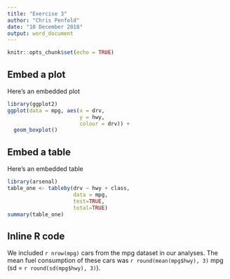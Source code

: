 ```yaml
---
title: "Exercise 3"
author: "Chris Penfold"
date: "10 December 2018"
output: word_document
---
```


```r
knitr::opts_chunk$set(echo = TRUE)
```

## Embed a plot

Here's an embedded plot

```r
library(ggplot2)
ggplot(data = mpg, aes(x = drv, 
                       y = hwy, 
                       colour = drv)) + 
  geom_boxplot()

```


## Embed a table

Here's an embedded table

```r
library(arsenal)
table_one <- tableby(drv ~ hwy + class, 
                     data = mpg, 
                     test=TRUE, 
                     total=TRUE)
summary(table_one)
```


## Inline R code

We included `r nrow(mpg)` cars from the mpg dataset in our analyses. The mean fuel consumption of these cars was `r round(mean(mpg$hwy), 3)` mpg (sd = `r round(sd(mpg$hwy), 3)`).